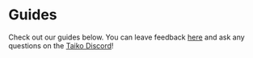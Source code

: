 
# Guides

Check out our guides below. You can leave feedback [here](https://docs.google.com/forms/d/1Vn10tqZW0bPvNUItzeek9u8kh7YkQZOGorMb3LuJVVA) and ask any questions on the [Taiko Discord](https://discord.gg/taikoxyz)!

<Cards>
  <Card title="💰 Setup your wallet" href="/docs/guides/setup-your-wallet" />
  <Card title="🎁 Receive tokens" href="/docs/guides/receive-tokens" />
  <Card title="🌉 Bridge tokens" href="/docs/guides/bridge-tokens" />
  <Card title="🔄 Swap tokens" href="/docs/guides/swap-tokens" />
  <Card title="🚀 Deploy a contract" href="/docs/guides/deploy-a-contract" />
  <Card title="📜 Verify a contract" href="/docs/guides/verify-a-contract" />
  <Card title="🔷 Run a Sepolia node" href="/docs/guides/run-a-sepolia-node" />
  <Card title="🥁 Run a Taiko node" href="/docs/guides/run-a-taiko-node" />
  <Card title="📤 Enable a proposer" href="/docs/guides/enable-a-proposer" />
  <Card title="🔎 Enable a prover" href="/docs/guides/enable-a-prover" />
</Cards>
